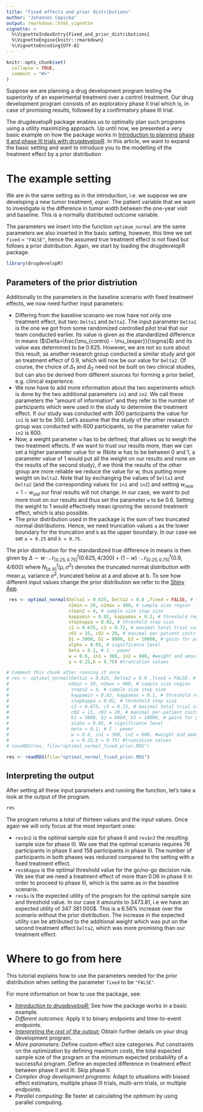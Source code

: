 ```yaml
---
title: "Fixed effects and prior distributions"
author: "Johannes Cepicka"
output: rmarkdown::html_vignette
vignette: >
  %\VignetteIndexEntry{Fixed_and_prior_distributions}
  %\VignetteEngine{knitr::rmarkdown}
  %\VignetteEncoding{UTF-8}
---
```


```r
knitr::opts_chunk$set(
  collapse = TRUE,
  comment = "#>"
)
```

Suppose we are planning a drug development program testing the superiority of an experimental treatment over a control treatment. Our drug development program consists of an exploratory phase II trial which is, in case of promising results, followed by a confirmatory phase III trial.

The drugdevelopR package enables us to optimally plan such programs using a utility maximizing approach. Up until now, we presented a very basic example on how the package works in [Introduction to planning phase II and phase III trials with drugdevelopR](https://sterniii3.github.io/drugdevelopR/articles/introduction-to-drugdevelopR.html). In this article, we want to expand the basic setting and want to introduce you to the modelling of the treatment effect by a prior distribution

# The example setting

We are in the same setting as in the introduction, i.e. we  suppose we are developing a new tumor treatment, *exper*. The patient variable that we want to investigate is the difference in tumor width between the one-year visit and baseline. This is a normally distributed outcome variable.

The parameters we insert into the function `optimum_normal` are the same parameters we also inserted in the basic setting, however, this time we set `fixed` = `"FALSE"`, hence the assumed true treatment effect is not fixed but follows a prior distribution. Again, we start by loading the drugdevelopR package.


```r
library(drugdevelopR)
```

## Parameters of the prior distriution

Additionally to the parameters in the baseline scenario with fixed treatment effects, we now need further input parameters:

* Differing from the baseline scenario we now have not only one treatment effect, but two: `Delta1` and `Delta2`. The input parameter `Delta1` is the one we got from some randomized controlled pilot trial that our team conducted earlier. Its value is given as the standardized difference in means ($\Delta=\frac{\mu_{contro} - \mu_{exper}}{\sigma}$) and its value was determined to be 0.625. However, we are not so sure about this result, as another research group conducted a similar study and got an treatment effect of 0.9, which will now be our value for `Delta2`. Of course, the choice of $\Delta_1$ and $\Delta_2$ need not be built on two clinical studies, but can also be derived from different sources for forming a prior belief, e.g. clinical experience.
* We now have to add more information about the two experiments which is done by the two additional parameters `in1` and `in2`. We call these parameters the "amount of information" and they refer to the number of participants which were used in the study to determine the treatment effect. If our study was conducted with 300 participants the value for `in1` is set to be 300. Let's assume that the study of the other research group was conducted with 600 participants, so the parameter value for `in2` is 600.
* Now, a weight parameter `w` has to be defined, that allows us to weigh the two treatment effects. If we want to trust our results more, than we can set a higher parameter value for w (Note w has to be between 0 and 1, a parameter value of 1 would put all the weight on our results and none on the results of the second study), if we think the results of the other group are more reliable we reduce the value for w, thus putting more weight on `Delta2`. Note that by exchanging the values of `Delta1` and `Delta2` (and the corresponding values for `in1` and `in2`) and setting $w_{new} = 1 - w_{old}$ our final results will not change. In our case, we want to put more trust on our results and thus set the parameter `w` to be 0.6. Setting the weight to $1$ would effectively mean ignoring the second treatment effect, which is also possible.
* The prior distribution used in the package is the sum of two truncated normal distributions. Hence, we need truncation values `a` as the lower boundary for the truncation and `b` as the upper boundary. In our case we set `a = 0.25` and `b = 0.75`.

The prior distribution for the standardized true difference in means is then given by
$\Delta ∼ w · \mathcal{N}^t_{[0.25,0.75]} (0.625, 4/300) + (1 − w) · \mathcal{N}^t_{[0.25,0.75]} (0.9, 4/600)$
where $N^t_{[a,b]} (\mu, \sigma^2)$ denotes the truncated normal distribution with mean $\mu$,
variance $\sigma^2$, truncated below at a and above at b.
To see how different input values change the prior distribution we refer to the [Shiny App](https://web.imbi.uni-heidelberg.de/prior/).

```r
 res <- optimal_normal(Delta1 = 0.625, Delta2 = 0.8 ,fixed = FALSE, # treatment effect
                       n2min = 20, n2max = 400, # sample size region
                       stepn2 = 4, # sample size step size
                       kappamin = 0.02, kappamax = 0.2, # threshold region
                       stepkappa = 0.02, # threshold step size
                       c2 = 0.675, c3 = 0.72, # maximal total trial costs
                       c02 = 15, c03 = 20, # maximal per-patient costs
                       b1 = 3000, b2 = 8000, b3 = 10000, # gains for patients
                       alpha = 0.05, # significance level
                       beta = 0.1, # 1 - power
                       w = 0.6, in1 = 300, in2 = 600, #weight and amoutn of information
                       a = 0.25,b = 0.75) #truncation values
```

```r
# Comment this chunk after running it once
# res <- optimal_normal(Delta1 = 0.625, Delta2 = 0.9 ,fixed = FALSE, # treatment effect
#                      n2min = 20, n2max = 400, # sample size region
#                       stepn2 = 4, # sample size step size
#                       kappamin = 0.02, kappamax = 0.1, # threshold region
#                       stepkappa = 0.02, # threshold step size
#                       c2 = 0.675, c3 = 0.72, # maximal total trial costs
#                       c02 = 15, c03 = 20, # maximal per-patient costs
#                       b1 = 3000, b2 = 8000, b3 = 10000, # gains for patients
#                       alpha = 0.05, # significance level
#                       beta = 0.1, # 1 - power
#                       w = 0.6, in1 = 300, in2 = 600, #weight and amoutn of information
#                       a = 0.25,b = 0.75) #truncation values
# saveRDS(res, file="optimal_normal_fixed_prior.RDS")
```
```r
res <- readRDS(file="optimal_normal_fixed_prior.RDS")
```
## Interpreting the output
After setting all these input parameters and running the function, let's take a look at the output of the program.

```r
res
```

The program returns a total of thirteen values and the input values. Once again we will only focus at the most important ones:

* `res$n2` is the optimal sample size for phase II and `res$n3` the resulting sample size for phase III. We see that the optimal scenario requires 76 participants in phase II and 158 participants in phase III. The number of participants in both phases was reduced compared to the setting with a fixed treatment effect.
* `res$Kappa` is the optimal threshold value for the go/no-go decision rule. We see that we need a treatment effect of more than 0.06 in phase II in order to proceed to phase III, which is the same as in the baseline scenario. 
* `res$u` is the expected utility of the program for the optimal sample size and threshold value. In our case it amounts to 3473.81, i.e we have an expected utility of 347 381 000\$. This is a 6.56\% increase over the scenario without the prior distribution. The increase in the expected utility can be attributed to the additional weight which was put on the second treatment effect `Delta2`, which was more promising than our treatment effect.

# Where to go from here
This tutorial explains how to use the parameters needed for the prior distribution when setting the parameter `fixed` to be `"FALSE"`.

For more information on how to use the package, see:

* [*Introduction to drugdevelopR:*](https://sterniii3.github.io/drugdevelopR/articles/introduction-to-drugdevelopR.html) See how the package works in a basic example.
* *Different outcomes:* Apply it to binary endpoints and time-to-event endpoints.
* [*Interpreting the rest of the output:*](https://sterniii3.github.io/drugdevelopR/articles/Interpreting_Output.html) Obtain further details on your drug development program.
* *More parameters:* Define custom effect size categories. Put constraints on the optimization by defining maximum costs, the total expected sample size of the program or the minimum expected probability of a successful program. Define an expected difference in treatment effect between phase II and III. Skip phase II.
* *Complex drug development programs:* Adapt to situations with biased effect estimators, multiple phase III trials, multi-arm trials, or multiple endpoints.
* *Parallel computing:* Be faster at calculating the optimum by using parallel computing.